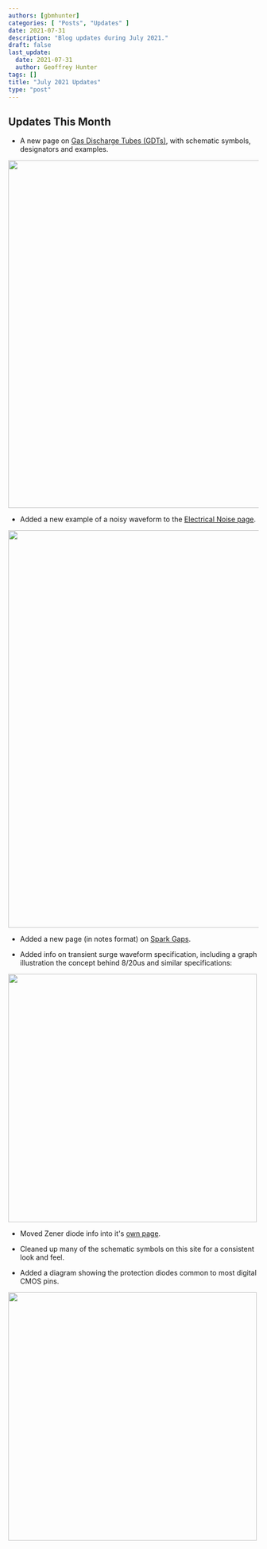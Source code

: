 ```yaml
---
authors: [gbmhunter]
categories: [ "Posts", "Updates" ]
date: 2021-07-31
description: "Blog updates during July 2021."
draft: false
last_update:
  date: 2021-07-31
  author: Geoffrey Hunter
tags: []
title: "July 2021 Updates"
type: "post"
---
```



## Updates This Month

* A new page on [Gas Discharge Tubes (GDTs)](/electronics/components/gas-discharge-tubes-gdts/), with schematic symbols, designators and examples.


<Image src={gas_discharge_tubes_gdts_schematic_symbols_screenshot} width="700px"></Image>

* Added a new example of a noisy waveform to the [Electrical Noise page](/electronics/circuit-design/electrical-noise/).


<Image src={noise_screenshot} width="800px"></Image>

* Added a new page (in notes format) on [Spark Gaps](/electronics/components/spark-gaps/).

* Added info on transient surge waveform specification, including a graph illustration the concept behind 8/20us and similar specifications:


<Image src={transient_pulse_specification_graph_screenshot} width="500px"></Image>

* Moved Zener diode info into it's [own page](/electronics/components/diodes/zener-diodes/).

* Cleaned up many of the schematic symbols on this site for a consistent look and feel.

* Added a diagram showing the protection diodes common to most digital CMOS pins.


<Image src={cmos_io_esd_screenshot} width="500px"></Image>
